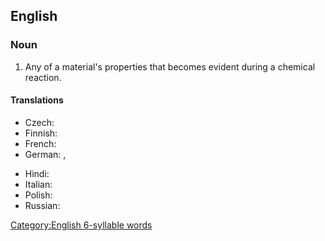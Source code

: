 ==English==

===Noun===
{{wikipedia}}
{{en-noun}}
# {{lb|en|chemistry}} Any of a material's properties that becomes evident during a chemical reaction.

====Translations====
{{trans-top|any of a material's properties that becomes evident during a chemical reaction}}
* Czech: {{t|cs|chemická vlastnost|f}}
* Finnish: {{t|fi|[[kemiallinen]] [[ominaisuus]]}}
* French: {{t|fr|propriété chimique|f}}
* German: {{t|de|chemische Eigenschaft|f}}, {{t|de|chemische Stoffeigenschaft|f}}
{{trans-mid}}
* Hindi: {{t|hi|रासायनिक गुण|tr=rāsāyanik guṇ|m}}
* Italian: {{t-needed|it}}
* Polish: {{t|pl|właściwość chemiczna|f}}
* Russian: {{t-needed|ru}}
{{trans-bottom}}

[[Category:English 6-syllable words]]